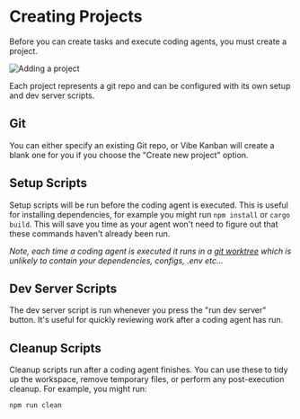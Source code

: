 # Creating Projects

Before you can create tasks and execute coding agents, you must create a project.

![Adding a project](/images/screenshot-create-project.png)

Each project represents a git repo and can be configured with its own setup and dev server scripts.

## Git

You can either specify an existing Git repo, or Vibe Kanban will create a blank one for you if you choose the "Create new project" option.

## Setup Scripts

Setup scripts will be run before the coding agent is executed. This is useful for installing dependencies, for example you might run `npm install` or `cargo build`. This will save you time as your agent won't need to figure out that these commands haven't already been run.

_Note, each time a coding agent is executed it runs in a [git worktree](https://git-scm.com/docs/git-worktree) which is unlikely to contain your dependencies, configs, .env etc..._

## Dev Server Scripts

The dev server script is run whenever you press the "run dev server" button. It's useful for quickly reviewing work after a coding agent has run.

## Cleanup Scripts

Cleanup scripts run after a coding agent finishes. You can use these to tidy up the workspace, remove temporary files, or perform any post-execution cleanup. For example, you might run:

```bash
npm run clean
```
